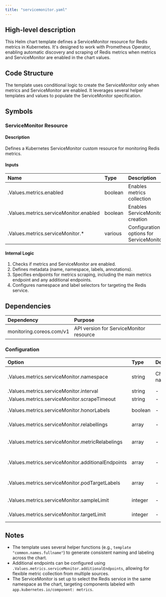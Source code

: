 ```yaml
---
title: "servicemonitor.yaml"
---
```


## High-level description
This Helm chart template defines a ServiceMonitor resource for Redis metrics in Kubernetes. It's designed to work with Prometheus Operator, enabling automatic discovery and scraping of Redis metrics when metrics and ServiceMonitor are enabled in the chart values.

## Code Structure
The template uses conditional logic to create the ServiceMonitor only when metrics and ServiceMonitor are enabled. It leverages several helper templates and values to populate the ServiceMonitor specification.

## Symbols

### ServiceMonitor Resource
#### Description
Defines a Kubernetes ServiceMonitor custom resource for monitoring Redis metrics.

#### Inputs
| Name | Type | Description |
|:-----|:-----|:------------|
| .Values.metrics.enabled | boolean | Enables metrics collection |
| .Values.metrics.serviceMonitor.enabled | boolean | Enables ServiceMonitor creation |
| .Values.metrics.serviceMonitor.* | various | Configuration options for ServiceMonitor |

#### Internal Logic
1. Checks if metrics and ServiceMonitor are enabled.
2. Defines metadata (name, namespace, labels, annotations).
3. Specifies endpoints for metrics scraping, including the main metrics endpoint and any additional endpoints.
4. Configures namespace and label selectors for targeting the Redis service.

## Dependencies
| Dependency | Purpose |
|:-----------|:--------|
| monitoring.coreos.com/v1 | API version for ServiceMonitor resource |

### Configuration
| Option | Type | Default | Description |
|:-------|:-----|:--------|:------------|
| .Values.metrics.serviceMonitor.namespace | string | Chart namespace | Namespace for the ServiceMonitor |
| .Values.metrics.serviceMonitor.interval | string | - | Scrape interval |
| .Values.metrics.serviceMonitor.scrapeTimeout | string | - | Scrape timeout |
| .Values.metrics.serviceMonitor.honorLabels | boolean | - | Honor labels configuration |
| .Values.metrics.serviceMonitor.relabellings | array | - | Relabeling configurations |
| .Values.metrics.serviceMonitor.metricRelabelings | array | - | Metric relabeling configurations |
| .Values.metrics.serviceMonitor.additionalEndpoints | array | - | Additional endpoints to scrape |
| .Values.metrics.serviceMonitor.podTargetLabels | array | - | Pod labels to transfer to metrics |
| .Values.metrics.serviceMonitor.sampleLimit | integer | - | Sample limit for scraping |
| .Values.metrics.serviceMonitor.targetLimit | integer | - | Target limit for scraping |

## Notes
- The template uses several helper functions (e.g., `template "common.names.fullname"`) to generate consistent naming and labeling across the chart.
- Additional endpoints can be configured using `.Values.metrics.serviceMonitor.additionalEndpoints`, allowing for flexible metric collection from multiple sources.
- The ServiceMonitor is set up to select the Redis service in the same namespace as the chart, targeting components labeled with `app.kubernetes.io/component: metrics`.